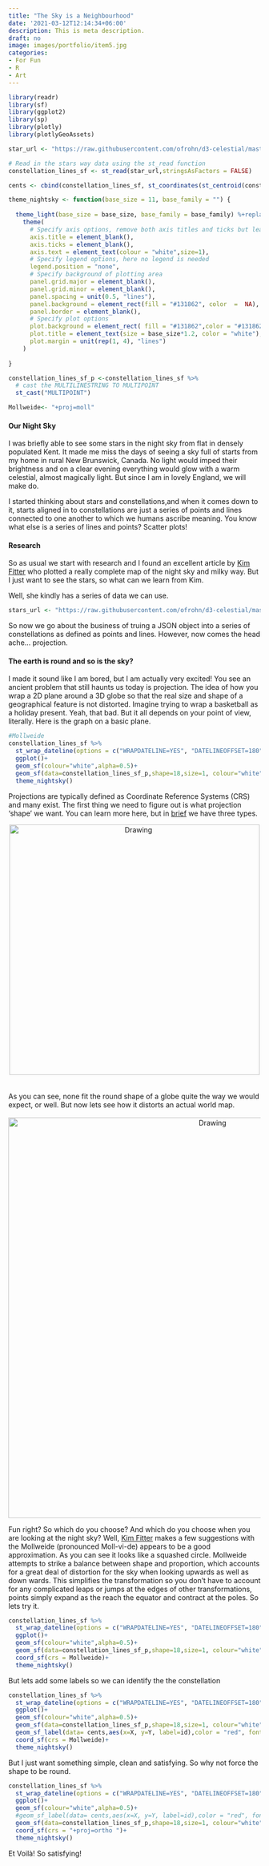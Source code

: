 ```yaml
---
title: "The Sky is a Neighbourhood"
date: '2021-03-12T12:14:34+06:00'
description: This is meta description.
draft: no
image: images/portfolio/item5.jpg
categories:
- For Fun
- R
- Art
---
```


```r
library(readr)
library(sf)
library(ggplot2)
library(sp)
library(plotly)
library(plotlyGeoAssets)

star_url <- "https://raw.githubusercontent.com/ofrohn/d3-celestial/master/data/constellations.lines.json"

# Read in the stars way data using the st_read function
constellation_lines_sf <- st_read(star_url,stringsAsFactors = FALSE) 

cents <- cbind(constellation_lines_sf, st_coordinates(st_centroid(constellation_lines_sf$geometry)))

theme_nightsky <- function(base_size = 11, base_family = "") {
  
  theme_light(base_size = base_size, base_family = base_family) %+replace% 
    theme(
      # Specify axis options, remove both axis titles and ticks but leave the text in white
      axis.title = element_blank(),
      axis.ticks = element_blank(),
      axis.text = element_text(colour = "white",size=1),
      # Specify legend options, here no legend is needed
      legend.position = "none",
      # Specify background of plotting area
      panel.grid.major = element_blank(),  
      panel.grid.minor = element_blank(),  
      panel.spacing = unit(0.5, "lines"),
      panel.background = element_rect(fill = "#131862", color  =  NA),  
      panel.border = element_blank(),  
      # Specify plot options
      plot.background = element_rect( fill = "#131862",color = "#131862"),  
      plot.title = element_text(size = base_size*1.2, color = "white"),
      plot.margin = unit(rep(1, 4), "lines")
    )
  
}

constellation_lines_sf_p <-constellation_lines_sf %>%  
  # cast the MULTILINESTRING TO MULTIPOINT
  st_cast("MULTIPOINT")

Mollweide<- "+proj=moll"


```

#### Our Night Sky

I was briefly able to see some stars in the night sky from flat in densely populated Kent. It made me miss the days of seeing a sky full of starts from my home in rural New Brunswick, Canada. No light would imped their brightness and on a clear evening everything would glow with a warm celestial, almost magically light. But since I am in lovely England, we will make do. 

I started thinking about stars and constellations,and when it comes down to it, starts aligned in to constellations are just a series of points and lines connected to one another to which we humans ascribe meaning. You know what else is a series of lines and points? Scatter plots! 

#### Research

So as usual we start with research and I found an excellent article by [Kim Fitter](https://kimnewzealand.github.io/2019/02/21/celestial-maps/) who plotted a really complete map of the night sky and milky way. But I just want to see the stars, so what can we learn from Kim.

Well, she kindly has a series of data we can use.

```r

stars_url <- "https://raw.githubusercontent.com/ofrohn/d3-celestial/master/data/constellations.lines.json"

```
So now we go about the business of truing a JSON object into a series of constellations as defined as points and lines. However, now comes the head ache... projection.

#### The earth is round and so is the sky? 

I made it sound like I am bored, but I am actually very excited! You see an ancient problem that still haunts us today is projection. The idea of how you wrap a 2D plane around a 3D globe so that the real size and shape of a geographical feature is not distorted. Imagine trying to wrap a basketball as a holiday present. Yeah, that bad. But it all depends on your point of view, literally. Here is the graph on a basic plane.


```r

#Mollweide
constellation_lines_sf %>%  
  st_wrap_dateline(options = c("WRAPDATELINE=YES", "DATELINEOFFSET=180"))%>% 
  ggplot()+
  geom_sf(colour="white",alpha=0.5)+
  geom_sf(data=constellation_lines_sf_p,shape=18,size=1, colour="white") +
  theme_nightsky()

```

Projections are typically defined as Coordinate Reference Systems (CRS) and many exist. The first thing we need to figure out is what projection 'shape' we want. You can learn more here, but in [brief](https://docs.qgis.org/3.4/en/docs/gentle_gis_introduction/coordinate_reference_systems.html) we have three types. 

<center><img src="/images/sups/projection_families.png" alt="Drawing" style="width: 500px;"/></center>
<br>
<br>
As you can see, none fit the round shape of a globe quite the way we would expect, or well. But now lets see how it distorts an actual world map.
<br>
<br>
<center><img src="/images/sups/map_boy.jpg" alt="Drawing" style="width: 800px;"/></center>

Fun right? So which do you choose? And which do you choose when you are looking at the night sky? Well, [Kim Fitter](https://kimnewzealand.github.io/2019/02/21/celestial-maps/) makes a few suggestions with the Mollweide (pronounced Moll-vi-de) appears to be a good approximation. As you can see it looks like a squashed circle. Mollweide attempts to strike a balance between shape and proportion, which accounts for a great deal of distortion for the sky when looking upwards as well as down wards. This simplifies the transformation so you don't have to account for any complicated leaps or jumps at the edges of other transformations, points simply expand as the reach the equator and contract at the poles. So lets try it.

```r

constellation_lines_sf %>%  
  st_wrap_dateline(options = c("WRAPDATELINE=YES", "DATELINEOFFSET=180"))%>% 
  ggplot()+
  geom_sf(colour="white",alpha=0.5)+
  geom_sf(data=constellation_lines_sf_p,shape=18,size=1, colour="white") +
  coord_sf(crs = Mollweide)+
  theme_nightsky()

```

But lets add some labels so we can identify the the constellation

```r

constellation_lines_sf %>%  
  st_wrap_dateline(options = c("WRAPDATELINE=YES", "DATELINEOFFSET=180"))%>% 
  ggplot()+
  geom_sf(colour="white",alpha=0.5)+
  geom_sf(data=constellation_lines_sf_p,shape=18,size=1, colour="white") +
  geom_sf_label(data= cents,aes(x=X, y=Y, label=id),color = "red", fontface = "bold", size=5)+
  coord_sf(crs = Mollweide)+
  theme_nightsky()

```

But I just want something simple, clean and satisfying. So why not force the shape to be round.

```r

constellation_lines_sf %>%  
  st_wrap_dateline(options = c("WRAPDATELINE=YES", "DATELINEOFFSET=180"))%>% 
  ggplot()+
  geom_sf(colour="white",alpha=0.5)+
  #geom_sf_label(data= cents,aes(x=X, y=Y, label=id),color = "red", fontface = "bold", size=5)+
  geom_sf(data=constellation_lines_sf_p,shape=18,size=1, colour="white") +
  coord_sf(crs = "+proj=ortho ")+
  theme_nightsky()

```

Et Voilà! So satisfying!